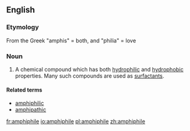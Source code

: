 ==English==
{{wikipedia}}
===Etymology===
From the Greek "amphis" = both, and "philia" = love
===Noun===
{{en-noun}}

# {{context|chemistry}} A chemical compound which has both [[hydrophilic]] and [[hydrophobic]] properties. Many such compounds are used as [[surfactant]]s.

====Related terms====
* [[amphiphilic]]
* [[amphipathic]]

[[fr:amphiphile]]
[[io:amphiphile]]
[[pl:amphiphile]]
[[zh:amphiphile]]